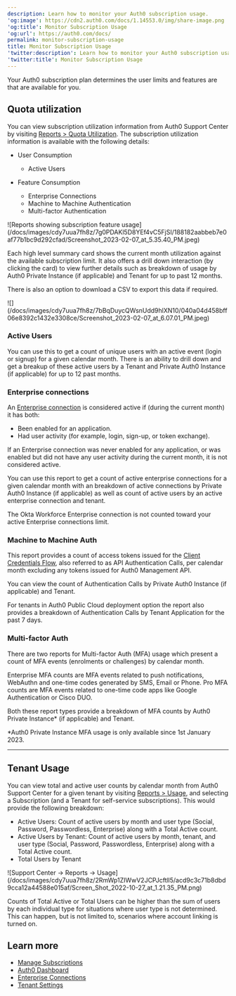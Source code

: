 ```yaml
---
description: Learn how to monitor your Auth0 subscription usage.
'og:image': https://cdn2.auth0.com/docs/1.14553.0/img/share-image.png
'og:title': Monitor Subscription Usage
'og:url': https://auth0.com/docs/
permalink: monitor-subscription-usage
title: Monitor Subscription Usage
'twitter:description': Learn how to monitor your Auth0 subscription usage.
'twitter:title': Monitor Subscription Usage
---
```

Your Auth0 subscription plan determines the user limits and features are that are available for you.

## Quota utilization

You can view subscription utilization information from Auth0 Support Center by visiting [Reports > Quota Utilization](https://support.auth0.com/reports/quota). The subscription utilization information is available with the following details:

* User Consumption

  + Active Users
* Feature Consumption

  + Enterprise Connections
  + Machine to Machine Authentication
  + Multi-factor Authentication

<Frame>![Reports showing subscription feature usage](/docs/images/cdy7uua7fh8z/7g0PDAKl5D8YEf4vC5FjSI/188182aabbeb7e0af77b1bc9d292cfad/Screenshot_2023-02-07_at_5.35.40_PM.jpeg)</Frame>

Each high level summary card shows the current month utilization against the available subscription limit. It also offers a drill down interaction (by clicking the card) to view further details such as breakdown of usage by Auth0 Private Instance (if applicable) and Tenant for up to past 12 months.

There is also an option to download a CSV to export this data if required.

<Frame>![](/docs/images/cdy7uua7fh8z/7bBqDuycQWsnUdd9hlXN10/040a04d458bff06e8392c1432e3308ce/Screenshot_2023-02-07_at_6.07.01_PM.jpeg)</Frame>

### Active Users

You can use this to get a count of unique users with an active event (login or signup) for a given calendar month. There is an ability to drill down and get a breakup of these active users by a Tenant and Private Auth0 Instance (if applicable) for up to 12 past months.

### Enterprise connections

An [Enterprise connection](/docs/authenticate/enterprise-connections) is considered active if (during the current month) it has both:

* Been enabled for an application.
* Had user activity (for example, login, sign-up, or token exchange).

If an Enterprise connection was never enabled for any application, or was enabled but did not have any user activity during the current month, it is not considered active.

You can use this report to get a count of active enterprise connections for a given calendar month with an breakdown of active connections by Private Auth0 Instance (if applicable) as well as count of active users by an active enterprise connection and tenant.

<Callout icon="file-lines" color="#0EA5E9" iconType="regular">

The Okta Workforce Enterprise connection is not counted toward your active Enterprise connections limit.

</Callout>

### Machine to Machine Auth

This report provides a count of <Tooltip tip="Access Token: Authorization credential, in the form of an opaque string or JWT, used to access an API." cta="View Glossary" href="/docs/glossary?term=access+tokens">access tokens</Tooltip> issued for the [Client Credentials Flow](/docs/get-started/authentication-and-authorization-flow/client-credentials-flow), also referred to as API Authentication Calls, per calendar month excluding any tokens issued for Auth0 <Tooltip tip="Management API: A product to allow customers to perform administrative tasks." cta="View Glossary" href="/docs/glossary?term=Management+API">Management API</Tooltip>.

You can view the count of Authentication Calls by Private Auth0 Instance (if applicable) and Tenant.

For tenants in Auth0 Public Cloud deployment option the report also provides a breakdown of Authentication Calls by Tenant Application for the past 7 days.

### Multi-factor Auth

There are two reports for Multi-factor Auth (<Tooltip tip="Multi-factor authentication (MFA): User authentication process that uses a factor in addition to username and password such as a code via SMS." cta="View Glossary" href="/docs/glossary?term=MFA">MFA</Tooltip>) usage which present a count of MFA events (enrolments or challenges) by calendar month.

Enterprise MFA counts are MFA events related to push notifications, WebAuthn and one-time codes generated by SMS, Email or Phone. Pro MFA counts are MFA events related to one-time code apps like Google Authentication or Cisco DUO.

Both these report types provide a breakdown of MFA counts by Auth0 Private Instance\* (if applicable) and Tenant.

\*Auth0 Private Instance MFA usage is only available since 1st January 2023.

---

## Tenant Usage

You can view total and active user counts by calendar month from Auth0 Support Center for a given tenant by visiting [Reports > Usage](https://support.auth0.com/reports/usage), and selecting a Subscription (and a Tenant for self-service subscriptions). This would provide the following breakdown:

* Active Users: Count of active users by month and user type (Social, Password, <Tooltip tip="Passwordless: Form of authentication that does not rely on a password as the first factor." cta="View Glossary" href="/docs/glossary?term=Passwordless">Passwordless</Tooltip>, Enterprise) along with a Total Active count.
* Active Users by Tenant: Count of active users by month, tenant, and user type (Social, Password, Passwordless, Enterprise) along with a Total Active count.
* Total Users by Tenant

<Frame>![Support Center -> Reports -> Usage](/docs/images/cdy7uua7fh8z/2RmWp1ZIWwV2JCPJcftll5/acd9c3c71b8dbd9cca12a44588e015af/Screen_Shot_2022-10-27_at_1.21.35_PM.png)</Frame>

<Callout icon="file-lines" color="#0EA5E9" iconType="regular">

Counts of Total Active or Total Users can be higher than the sum of users by each individual type for situations where user type is not determined. This can happen, but is not limited to, scenarios where account linking is turned on.

</Callout>

## Learn more

* [Manage Subscriptions](/docs/troubleshoot/customer-support/manage-subscriptions)
* [Auth0 Dashboard](/docs/get-started/auth0-overview/dashboard)
* [Enterprise Connections](/docs/authenticate/enterprise-connections)
* [Tenant Settings](/docs/get-started/tenant-settings)